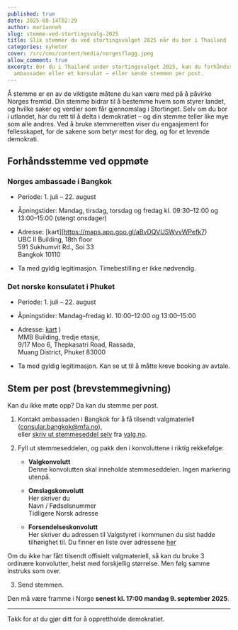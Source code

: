 ```yaml
---
published: true
date: 2025-08-14T02:29
author: marianneh
slug: stemme-ved-stortingsvalg-2025
title: Slik stemmer du ved stortingsvalget 2025 når du bor i Thailand
categories: nyheter
cover: /src/cms/content/media/norgesflagg.jpeg
allow_comment: true
excerpt: Bor du i Thailand under stortingsvalget 2025, kan du forhåndsstemme på
  ambassaden eller et konsulat – eller sende stemmen per post.
---
```

Å stemme er en av de viktigste måtene du kan være med på å påvirke Norges fremtid. Din stemme bidrar til å bestemme hvem som styrer landet, og hvilke saker og verdier som får gjennomslag i Stortinget. Selv om du bor i utlandet, har du rett til å delta i demokratiet – og din stemme teller like mye som alle andres. Ved å bruke stemmeretten viser du engasjement for fellesskapet, for de sakene som betyr mest for deg, og for et levende demokrati.  
  
## Forhåndsstemme ved oppmøte

### Norges ambassade i Bangkok

*   Periode: 1. juli – 22. august
    
*   Åpningstider: Mandag, tirsdag, torsdag og fredag kl. 09:30–12:00 og 13:00–15:00 (stengt onsdager)
    
*   Adresse: [kart][https://maps.app.goo.gl/aBvDQVUSWvvWPefk7)  
    UBC II Building, 18th floor  
    591 Sukhumvit Rd., Soi 33  
    Bangkok 10110
    
*   Ta med gyldig legitimasjon. Timebestilling er ikke nødvendig.
    

### Det norske konsulatet i Phuket

*   Periode: 1. juli – 22. august
    
*   Åpningstider: Mandag–fredag kl. 10:00–12:00 og 13:00–15:00
    
*   Adresse: [kart](https://maps.app.goo.gl/q47atu6KnAHo32SbA) )  
    MMB Building, tredje etasje,  
    9/17 Moo 6, Thepkasatri Road, Rassada,  
    Muang District, Phuket 83000
    
*   Ta med gyldig legitimasjon. Kan se ut til å måtte kreve booking av avtale.

## Stem per post (brevstemmegivning)

Kan du ikke møte opp? Da kan du stemme per post.

1.  Kontakt ambassaden i Bangkok for å få tilsendt valgmateriell ([consular.bangkok@mfa.no](mailto:consular.bangkok@mfa.no)),  
    eller [skriv ut stemmeseddel selv](https://www.valg.no/globalassets/stortings--og-sametingsvalget-2025/122868_290x203_valgdirektoratet_stortingsvalg2025_bm_11_generell_partier_utfylt_trykk-1.pdf) fra [valg.no](http://valg.no).
    
2.  Fyll ut stemmeseddelen, og pakk den i konvoluttene i riktig rekkefølge:
    
    *   **Valgkonvolutt**  
        Denne konvolutten skal inneholde stemmeseddelen. Ingen markering utenpå.
        
    *   **Omslagskonvolutt**  
        Her skriver du  
        Navn / Fødselsnummer  
        Tidligere Norsk adresse
        
    *   **Forsendelseskonvolutt**  
        Her skriver du adressen til Valgstyret i kommunen du sist hadde tilhørighet til. Du finner en liste over adressene [her]([https://www.valg.no/globalassets/stortings--og-sametingsvalget-2025/postdresser-valgstyrene.pdf)  
        
Om du ikke har fått tilsendt offisielt valgmateriell, så kan du bruke 3 ordinære konvolutter, helst med forskjellig størrelse.
Men følg samme instruks som over.
        
3.  Send stemmen. 

Den må være framme i Norge **senest kl. 17:00 mandag 9. september 2025**.
    

* * *

Takk for at du gjør ditt for å opprettholde demokratiet.
